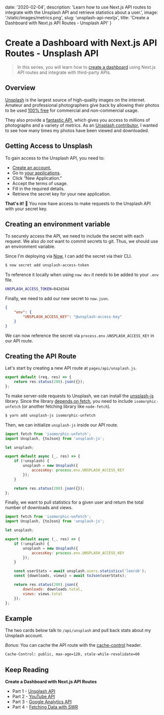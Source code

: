 
date: '2020-02-04',
description: 'Learn how to use Next.js API routes to integrate with the Unsplash API and retrieve statistics about a user.',
image: '/static/images/metrics.png',
slug: 'unsplash-api-nextjs',
title: 'Create a Dashboard with Next.js API Routes - Unsplash API'
}


# Create a Dashboard with Next.js API Routes - Unsplash API

<DateAndViews date={meta.date} id={meta.slug} />

> In this series, you will learn how to [create a dashboard](/dashboard) using Next.js API routes and integrate with third-party APIs.

<Unsplash />

## Overview

[Unsplash](https://unsplash.com) is the largest source of high-quality images on the internet.
Amateur and professional photographers give back by allowing their photos to be used [100% free](https://unsplash.com/license) for commercial and non-commercial usage.

They also provide a [fantastic API](https://unsplash.com/developers), which gives you access to millions of photographs and a variety of metrics.
As an [Unsplash contributor](https://unsplash.com/@leerob), I wanted to see how many times my photos have been viewed and downloaded.

## Getting Access to Unsplash

To gain access to the Unsplash API, you need to:

-   [Create an account.](https://unsplash.com/documentation#creating-a-developer-account)
-   Go to [your applications](https://unsplash.com/oauth/applications).
-   Click “New Application.”
-   Accept the terms of usage.
-   Fill in the required details.
-   Retrieve the secret key for your new application.

**That's it!** 🎉 You now have access to make requests to the Unsplash API with your secret key.

## Creating an environment variable

To securely access the API, we need to include the secret with each request.
We also _do not_ want to commit secrets to git. Thus, we should use an environment variable.

Since I'm deploying via [Now](https://zeit.co), I can add the secret via their CLI.

```bash
$ now secret add unsplash-access-token
```

To reference it locally when using `now dev` it needs to be added to your `.env` file.

```bash
UNSPLASH_ACCESS_TOKEN=042d344
```

Finally, we need to add our new secret to `now.json`.

```json
{
    "env": {
        "UNSPLASH_ACCESS_KEY": "@unsplash-access-key"
    }
}
```

We can now reference the secret via `process.env.UNSPLASH_ACCESS_KEY` in our API route.

## Creating the API Route

Let's start by creating a new API route at `pages/api/unsplash.js`.

```js
export default (req, res) => {
    return res.status(200).json({});
};
```

To make server-side requests to Unsplash, we can install the [unsplash-js](https://github.com/unsplash/unsplash-js) library.
Since the library [depends on fetch](https://github.com/unsplash/unsplash-js#dependencies), you need to include `isomorphic-unfetch` (or another fetching library like `node-fetch`).

```bash
$ yarn add unsplash-js isomorphic-unfetch
```

Then, we can initialize `unsplash-js` inside our API route.

```js
import fetch from 'isomorphic-unfetch';
import Unsplash, {toJson} from 'unsplash-js';

let unsplash;

export default async (_, res) => {
    if (!unsplash) {
        unsplash = new Unsplash({
            accessKey: process.env.UNSPLASH_ACCESS_KEY
        });
    }

    return res.status(200).json({});
};
```

Finally, we want to pull statistics for a given user and return the total number of downloads and views.

```js
import fetch from 'isomorphic-unfetch';
import Unsplash, {toJson} from 'unsplash-js';

let unsplash;

export default async (_, res) => {
    if (!unsplash) {
        unsplash = new Unsplash({
            accessKey: process.env.UNSPLASH_ACCESS_KEY
        });
    }

    const userStats = await unsplash.users.statistics('leerob');
    const {downloads, views} = await toJson(userStats);

    return res.status(200).json({
        downloads: downloads.total,
        views: views.total
    });
};
```

## Example

The two cards below talk to `/api/unsplash` and pull back stats about my Unsplash account.

_Bonus_: You can cache the API route with the [cache-control](https://developer.mozilla.org/en-US/docs/Web/HTTP/Headers/Cache-Control) header.

```bash
Cache-Control: public, max-age=120, stale-while-revalidate=60
```

<Unsplash />

## Keep Reading

**Create a Dashboard with Next.js API Routes**

-   Part 1 - [Unsplash API](/blog/unsplash-api-nextjs)
-   Part 2 - [YouTube API](/blog/youtube-api-nextjs)
-   Part 3 - [Google Analytics API](/blog/google-analytics-api-nextjs)
-   Part 4 - [Fetching Data with SWR](/blog/fetching-data-with-swr)
